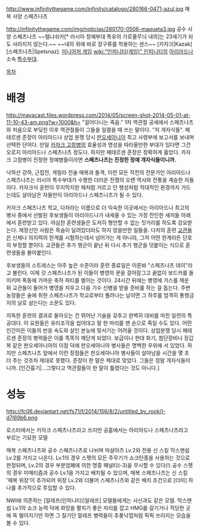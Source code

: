 http://www.infinitythegame.com/infinity/catalogo/280166-0471-azul.jpg
매복 사양 스페츠나츠

http://infinitythegame.com/img/noticias/280170-0506-maqueta3.jpg
공수 사양 스페츠나츠
~~텔냐쉬카[* 러시아 정예부대 특유의 가로줄무늬 내의]는 23세기가 되도 사라지지 않는다.~~ ~~내의 위에 바로 장구류를 착용하는 센스~~
[카자크|Kazak] [스페츠나츠|Spetsnaz]. [[미니어처 게임]] [[wiki:"인피니티(게임)" 인피니티]]의 [[아리아드나]] 소속 [[특수부대]].

[[목차]]

= 배경 =
http://mayacast.files.wordpress.com/2014/05/screen-shot-2014-05-01-at-11-10-43-am.png?w=1000&h=
"걸어다니는 죽음." 1차 역관절 공세에서 스페츠나츠와 처음으로 부딪친 이후 역관절들이 그들을 일컬을 때 쓰는 말이다. "저 개자식들". 페테르센 준장이 아리아드나 상업 분쟁 당시 [[판오세아니아]] 최고 사령부에 보고서를 보내며 선택한 단어다. 만일 [[카자크 고참병]]의 효율성과 명성을 따라올만한 부대가 있다면 그건 오로지 아리아드나 스페츠나츠 정도다. 하지만 페테르센 준장은 정확하게 옳았다. 카자크 고참병이 진정한 정예병들이라면 '''스페츠나츠는 진정한 정예 개자식들이니까.'''
 
낙하산 강하, 근접전, 게릴라 전술 매복과 돌격, 이런 모든 작전의 전문가인 아리아드나 스페츠나츠는 러시아 특수부대가 수행한 더러운 전쟁의 오랜 역사와 전통을 계승한 자들이다. 카자크식 훈련이 무지막지한 채처럼 거르고 던 행성처럼 적대적인 환경까지 거드는데도 살아남은 자들만이 아리아드나 스페츠나츠가 될 수 있다. 
 
카자크 스페츠나츠 학교, 다차라는 이름으로 더 익숙한 이곳에서는 아리아드나 최고의 병사 중에서 선발된 후보생들이 아리아드나가 내세울 수 있는 가장 잔인한 새끼들 아래에서 훈련받고 있다. 야심찬 훈련생들은 도저히 형언할 수 없는 짓거리를 하도록 강요받는다. 제정신인 사람은 목숨이 달려있더라도 하지 않을만한 일들을. 다차의 훈련 [[교관]]들은 신체나 의지력의 한계를 시험하는데서 넘어가는 게 아니라, 그저 어떤 한계라든 단호히 부정할 뿐이다. 교관들은 추가 행군이 끝난 뒤 다시 추가 행군을 덧붙이는 식으로 훈련생들을 몰아붙인다. 
 
후보생들의 스트레스는 아주 높은 수준이라 훈련 종료일은 이른바 "스페츠나츠 데이"라고 불린다. 이제 갓 스페츠나츠가 된 이들이 병영의 문을 걸어잠그고 끝없이 보드카를 들이키며 폭동에 가까운 축하 파티를 벌이는 것이다. 24시간 뒤에는 병영에 가스를 채운 뒤 교관들이 들어가 병영을 치우고 다음 기수 신병을 받을 준비를 하는 걸 돕는다. 주변 농장들은 술에 취한 스페츠나츠가 학교로부터 풀려나는 날이면 그 하루를 엄격히 통행금지의 날로 삼는다는 소문도 있다.
 
지독한 훈련의 결과로 돌아오는 건 뛰어난 기술을 갖추고 완벽히 대비를 마친 일련의 특공대다. 이 요원들은 유리조각을 씹어대고 말 한 마리를 맨 손으로 죽일 수도 있다. 어떤 인간이든 이들의 반응 속도와 살인 본능에 맞서기는 어려울 것이다. 상업분쟁 당시 페테르센 준장의 병력들은 이를 똑똑히 깨닫게 되었다. 보급이나 현대 화기, 첨단장비나 장갑복 같은 판오세아니아의 이점 덕에 판오세아니아 병사들은 명백한 우위에 서 있었다. 하지만 스페츠나츠 앞에서 이런 장점들은 판오세아니아 병사들이 살아남을 시간을 몇 초 더 주는 것조차 제대로 못했다. 준장이 한 말은 제대로 맞았다. 그들은 정말 개자식들이니까. [인간흉기|...그렇다고 역관절들이 한 말이 틀렸다는 것도 아니다.]

= 성능 =
http://fc06.deviantart.net/fs71/f/2014/156/8/2/untitled_by_rooki1-d7l69b6.png

로스터에서는 카자크 스페츠나츠라고 쓰지만 공홈에서는 아리아드나 스페츠나츠라고 부르는 기묘한 모델

매복 스페츠나츠와 공수 스페츠나츠로 나뉘며 마샬아츠 Lv.2와 전용 신 스킬 막스맨쉽 Lv.2를 가지고 나온다. Lv.1의 경우 스펫의 모든 주무기가 쇼크탄종을 사용하는 것으로 판정되며, Lv.2의 경우 부분엄폐에 의한 명중 패널티(-3)을 무시할 수 있다(!) 공수 스펫의 경우 미메티즘과 공수 Lv.1을 가지고 배치될 수 있으며, 매복 스페츠나츠는 신 스킬 '매복 위장'이 추가되어 위장 Lv.2와 더불어 스페츠나츠와 같은 배치 조건으로 [더미] 하나를 추가적으로 투입할 수 있다.

NWI에 의존하는 [알레프(인피니티)|알레프] 모델들에게는 사신과도 같은 모델. 막스맨쉽 Lv.1의 쇼크 능력 덕에 화망을 펼치기 좋은 자리를 잡고 HMG를 갈기거나 적당한 곳에 뚝 떨어지기만 하면 그 질기던 알레프 병력들이 추풍낙엽처럼 픽픽 쓰러지는 모습을 볼 수 있다.

